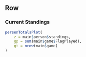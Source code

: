 Row
----------

### **Current Standings** {.nflDarkBlueChart}

```r
personTotalsPlot(
    z = main$person$standings,
    gp = sum(main$game$FlagPlayed),
    gt = nrow(main$game)
)
```
